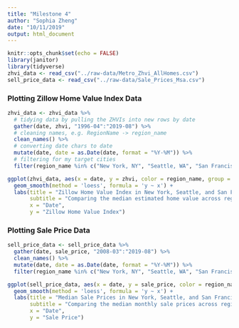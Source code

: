 ```yaml
---
title: "Milestone 4"
author: "Sophia Zheng"
date: "10/11/2019"
output: html_document
---
```


```r
knitr::opts_chunk$set(echo = FALSE)
library(janitor)
library(tidyverse)
zhvi_data <- read_csv("../raw-data/Metro_Zhvi_AllHomes.csv")
sell_price_data <- read_csv("../raw-data/Sale_Prices_Msa.csv")
```

### Plotting Zillow Home Value Index Data
```r
zhvi_data <- zhvi_data %>% 
  # tidying data by pulling the ZHVIs into new rows by date
  gather(date, zhvi, "1996-04":"2019-08") %>% 
  # cleaning names, e.g. RegionName -> region_name
  clean_names() %>% 
  # converting date chars to date
  mutate(date, date = as.Date(date, format = "%Y-%M")) %>% 
  # filtering for my target cities
  filter(region_name %in% c("New York, NY", "Seattle, WA", "San Francisco, CA"))

ggplot(zhvi_data, aes(x = date, y = zhvi, color = region_name, group = region_name)) +
  geom_smooth(method = 'loess', formula = 'y ~ x') + 
  labs(title = "Zillow Home Value Index in New York, Seattle, and San Francisco since 1996",
       subtitle = "Comparing the median estimated home value across regions",
       x = "Date",
       y = "Zillow Home Value Index")
```

### Plotting Sale Price Data
```r
sell_price_data <- sell_price_data %>% 
  gather(date, sale_price, "2008-03":"2019-08") %>% 
  clean_names() %>% 
  mutate(date, date = as.Date(date, format = "%Y-%M")) %>% 
  filter(region_name %in% c("New York, NY", "Seattle, WA", "San Francisco, CA"))

ggplot(sell_price_data, aes(x = date, y = sale_price, color = region_name, group = region_name)) +
  geom_smooth(method = 'loess', formula = 'y ~ x') + 
  labs(title = "Median Sale Prices in New York, Seattle, and San Francisco since 2008",
       subtitle = "Comparing the median monthly sale prices across regions",
       x = "Date",
       y = "Sale Price")
```

